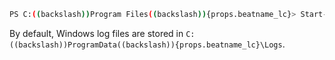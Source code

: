 

```sh
PS C:((backslash))Program Files((backslash)){props.beatname_lc}> Start-Service {props.beatname_lc}
```

By default, Windows log files are stored in `C:((backslash))ProgramData((backslash)){props.beatname_lc}\Logs`.
